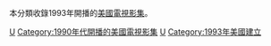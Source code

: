 本分類收錄1993年開播的[[美國|美國]][[電視影集|電視影集]]。

{{year by category
|m=1
|c=9
|d=9
|y=3
|cat=開播的美國電視影集
|sortkey=美國電視
|parent=各年開播的美國電視影集
|subcat=1993年美國電視
}}

[[Category:1993年開播的電視影集|U]]
[[Category:1990年代開播的美國電視影集|Category:1990年代開播的美國電視影集]]
[[Category:1993年電視劇集|U]]
[[Category:1993年美國建立|Category:1993年美國建立]]